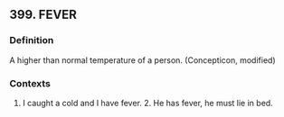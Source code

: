 ## 399. FEVER
### Definition
A higher than normal temperature of a person. (Concepticon, modified)

### Contexts
1. I caught a cold and I have fever. 2. He has fever, he must lie in bed.

